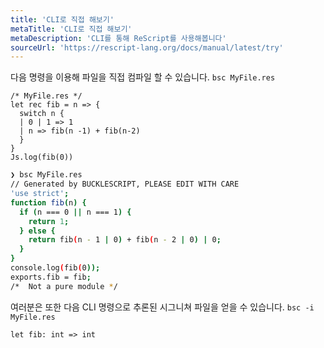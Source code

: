 ```yaml
---
title: 'CLI로 직접 해보기'
metaTitle: 'CLI로 직접 해보기'
metaDescription: 'CLI를 통해 ReScript를 사용해봅니다'
sourceUrl: 'https://rescript-lang.org/docs/manual/latest/try'
---
```


<!-- TODO: rename to Command Line, document options like -format -->

다음 명령을 이용해 파일을 직접 컴파일 할 수 있습니다. `bsc MyFile.res`

```reason
/* MyFile.res */
let rec fib = n => {
  switch n {
  | 0 | 1 => 1
  | n => fib(n -1) + fib(n-2)
  }
}
Js.log(fib(0))
```

```sh
❯ bsc MyFile.res
// Generated by BUCKLESCRIPT, PLEASE EDIT WITH CARE
'use strict';
function fib(n) {
  if (n === 0 || n === 1) {
    return 1;
  } else {
    return fib(n - 1 | 0) + fib(n - 2 | 0) | 0;
  }
}
console.log(fib(0));
exports.fib = fib;
/*  Not a pure module */
```

여러분은 또한 다음 CLI 명령으로 추론된 시그니쳐 파일을 얻을 수 있습니다. `bsc -i MyFile.res`

```reason
let fib: int => int
```

<!-- TODO: add this back next version. Currently not outputting res -->

<!-- You can quickly test code snippets in the console: -->
<!-- ``` -->
<!-- ❯ bsc -e 'let add = (x, y) => x + y' -->
<!-- // Generated by BUCKLESCRIPT, PLEASE EDIT WITH CARE -->
<!-- 'use strict'; -->
<!--  -->
<!--  -->
<!-- function id(x) { -->
<!-- return x; -->
<!-- } -->
<!--  -->
<!-- exports.id = id; -->
<!-- ``` -->
<!--  -->
<!-- Pass the `-i` flag to infer the signature: -->
<!--  -->
<!-- ``` -->
<!-- ❯ bsc -i -e 'let id = x => x' -->
<!-- let id: 'a => 'a; -->
<!-- ``` -->
